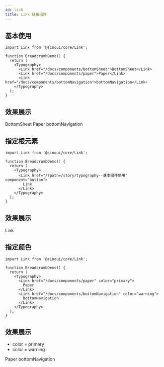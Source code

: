 ```yaml
---
id: link
title: Link 链接组件
---
```



## 基本使用

```tsx
import Link from '@sinoui/core/Link';

function BreadcrumbDemo() {
  return (
    <Typography>
      <Link href="/docs/components/bottomSheet">BottomSheet</Link>
      <Link href="/docs/components/paper">Paper</Link>
      <Link href="/docs/components/bottomNavigation">bottomNavigation</Link>
    </Typography>
  );
}
```

## 效果展示

<ThemeProvider theme={defaultTheme}>
  <Typography>
    <Link href="/docs/components/bottomSheet">BottomSheet</Link>
    <Link href="/docs/components/paper">Paper</Link>
    <Link href="/docs/components/bottomNavigation">bottomNavigation</Link>
  </Typography>
</ThemeProvider>

## 指定根元素

```tsx
import Link from '@sinoui/core/Link';

function BreadcrumbDemo() {
  return (
    <Typography>
      <Link href="/?path=/story/typography--基本组件使用" component="button">
        Link
      </Link>
    </Typography>
  );
}
```

## 效果展示

<ThemeProvider theme={defaultTheme}>
  <Typography>
    <Link href="/?path=/story/typography--基本组件使用" component="button">
      Link
    </Link>
  </Typography>
</ThemeProvider>

## 指定颜色

```tsx
import Link from '@sinoui/core/Link';

function BreadcrumbDemo() {
  return (
    <Typography>
      <Link href="/docs/components/paper" color="primary">
        Paper
      </Link>
      <Link href="/docs/components/bottomNavigation" color="warning">
        bottomNavigation
      </Link>
    </Typography>
  );
}
```

## 效果展示

- color = primary
- color = warning

<ThemeProvider theme={defaultTheme}>
  <Typography>
    <Link href="/docs/components/paper" color="primary">
      Paper
    </Link>
    <Link href="/docs/components/bottomNavigation" color="warning">
      bottomNavigation
    </Link>
  </Typography>
</ThemeProvider>
